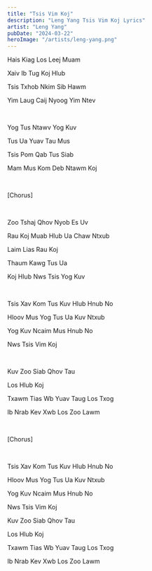 ```yaml
---
title: "Tsis Vim Koj"
description: "Leng Yang Tsis Vim Koj Lyrics"
artist: "Leng Yang"
pubDate: "2024-03-22"
heroImage: "/artists/leng-yang.png"
---
```


Hais Kiag Los Leej Muam

Xaiv Ib Tug Koj Hlub

Tsis Txhob Nkim Sib Hawm

Yim Laug Caij Nyoog Yim Ntev

<br />

Yog Tus Ntawv Yog Kuv

Tus Ua Yuav Tau Mus

Tsis Pom Qab Tus Siab

Mam Mus Kom Deb Ntawm Koj

<br />

[Chorus]

<br />

Zoo Tshaj Qhov Nyob Es Uv

Rau Koj Muab Hlub Ua Chaw Ntxub

Laim Lias Rau Koj

Thaum Kawg Tus Ua

Koj Hlub Nws Tsis Yog Kuv

<br />

Tsis Xav Kom Tus Kuv Hlub Hnub No

Hloov Mus Yog Tus Ua Kuv Ntxub

Yog Kuv Ncaim Mus Hnub No

Nws Tsis Vim Koj

<br />

Kuv Zoo Siab Qhov Tau

Los Hlub Koj

Txawm Tias Wb Yuav Taug Los Txog

Ib Nrab Kev Xwb Los Zoo Lawm

<br />

[Chorus]

<br />

Tsis Xav Kom Tus Kuv Hlub Hnub No

Hloov Mus Yog Tus Ua Kuv Ntxub

Yog Kuv Ncaim Mus Hnub No

Nws Tsis Vim Koj

Kuv Zoo Siab Qhov Tau

Los Hlub Koj

Txawm Tias Wb Yuav Taug Los Txog

Ib Nrab Kev Xwb Los Zoo Lawm
